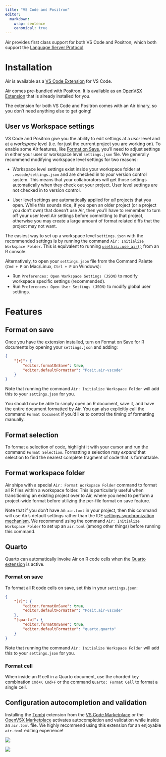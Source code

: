 ```yaml
---
title: "VS Code and Positron"
editor:
  markdown:
    wrap: sentence
    canonical: true
---
```


Air provides first class support for both VS Code and Positron, which both support the [Language Server Protocol](https://microsoft.github.io/language-server-protocol/).

# Installation

Air is available as a [VS Code Extension](https://marketplace.visualstudio.com/items?itemName=Posit.air-vscode) for VS Code.

Air comes pre-bundled with Positron.
It is available as an [OpenVSX Extension](https://open-vsx.org/extension/posit/air-vscode) that is already installed for you.

The extension for both VS Code and Positron comes with an Air binary, so you don't need anything else to get going!

## User vs Workspace settings

VS Code and Positron give you the ability to edit settings at a *user* level and at a *workspace* level (i.e. for just the current project you are working on).
To enable some Air features, like [Format on Save](#editor-vs-code-format-on-save), you'll need to adjust settings in either your user or workspace level `settings.json` file.
We generally recommend modifying workspace level settings for two reasons:

-   Workspace level settings exist inside your workspace folder at `.vscode/settings.json` and are checked in to your version control system.
    This means that your collaborators will get those settings automatically when they check out your project.
    User level settings are not checked in to version control.

-   User level settings are automatically applied for *all* projects that you open.
    While this sounds nice, if you open an older project (or a project you don't own) that doesn't use Air, then you'll have to remember to turn off your user level Air settings before committing to that project, otherwise you may create a large amount of format related diffs that the project may not want.

The easiest way to set up a workspace level `settings.json` with the recommended settings is by running the command `Air: Initialize Workspace Folder`.
This is equivalent to running [`usethis::use_air()`](https://usethis.r-lib.org/dev/reference/use_air.html) from an R console.

Alternatively, to open your `settings.json` file from the Command Palette (`Cmd + P` on Mac/Linux, `Ctrl + P` on Windows):

-   Run `Preferences: Open Workspace Settings (JSON)` to modify workspace specific settings (recommended).
-   Run `Preferences: Open User Settings (JSON)` to modify global user settings.

# Features

## Format on save {#editor-vs-code-format-on-save}

Once you have the extension installed, turn on Format on Save for R documents by opening your `settings.json` and adding:

``` json
{
    "[r]": {
        "editor.formatOnSave": true,
        "editor.defaultFormatter": "Posit.air-vscode"
    }
}
```

Note that running the command `Air: Initialize Workspace Folder` will add this to your `settings.json` for you.

You should now be able to simply open an R document, save it, and have the entire document formatted by Air.
You can also explicitly call the command `Format Document` if you'd like to control the timing of formatting manually.

<!--# Come back and add video -->

## Format selection

To format a selection of code, highlight it with your cursor and run the command `Format Selection`.
Formatting a selection may *expand* that selection to find the nearest complete fragment of code that is formattable.

<!--# Come back and add video -->

## Format workspace folder

Air ships with a special `Air: Format Workspace Folder` command to format all R files within a workspace folder.
This is particularly useful when transitioning an existing project over to Air, where you need to perform a project-wide format before utilizing the per-file format on save feature.

Note that if you don't have an `air.toml` in your project, then this command will use Air's default settings rather than the IDE [settings synchronization mechanism](configuration.qmd#configuration-settings-synchronization).
We recommend using the command `Air: Initialize Workspace Folder` to set up an `air.toml` (among other things) before running this command.

## Quarto

Quarto can automatically invoke Air on R code cells when the [Quarto extension](https://marketplace.visualstudio.com/items?itemName=quarto.quarto) is active.

### Format on save

To format all R code cells on save, set this in your `settings.json`:

``` json
{
    "[r]": {
        "editor.formatOnSave": true,
        "editor.defaultFormatter": "Posit.air-vscode"
    },
    "[quarto]": {
        "editor.formatOnSave": true,
        "editor.defaultFormatter": "quarto.quarto"
    }
}
```

Note that running the command `Air: Initialize Workspace Folder` will add this to your `settings.json` for you.

<!--# Come back and add video -->

### Format cell

When inside an R cell in a Quarto document, use the chorded key combination `Cmd+K Cmd+F` or the command `Quarto: Format Cell` to format a single cell.

<!--# Come back and add video -->

## Configuration autocompletion and validation

Installing the [Tombi](https://github.com/tombi-toml/tombi) extension from the [VS Code Marketplace](https://marketplace.visualstudio.com/items?itemName=tombi-toml.tombi) or the [OpenVSX Marketplace](https://open-vsx.org/namespace/tombi-toml) activates autocompletion and validation while inside an `air.toml` file.
We highly recommend using this extension for an enjoyable `air.toml` editing experience!

![](images/vscode/autocomplete-overview.png){fig-align="center"}

![](images/vscode/autocomplete-line-ending.png){fig-align="center"}
